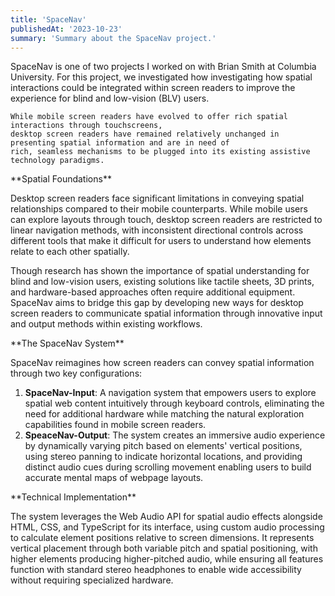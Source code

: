 ```yaml
---
title: 'SpaceNav'
publishedAt: '2023-10-23'
summary: 'Summary about the SpaceNav project.'
---
```


<Hero>
  <div>
    <Callout link="" text="ACM DL Page" />
    <Callout link="" text="Paper" />
    <Callout link="" text="Project" />
  </div>
  <div>
    SpaceNav is one of two projects I worked on with Brian Smith at Columbia University.
    For this project, we investigated how investigating how spatial interactions
    could be integrated within screen readers to improve the experience for blind and low-vision (BLV) users.

    While mobile screen readers have evolved to offer rich spatial interactions through touchscreens,
    desktop screen readers have remained relatively unchanged in presenting spatial information and are in need of
    rich, seamless mechanisms to be plugged into its existing assistive technology paradigms.
  </div>
</Hero>

<Line />

<TwoCol>
**Spatial Foundations**

Desktop screen readers face significant limitations in conveying spatial relationships compared to their mobile counterparts. While mobile users can explore layouts through touch, desktop screen readers are restricted to linear navigation methods, with inconsistent directional controls across different tools that make it difficult for users to understand how elements relate to each other spatially.

Though research has shown the importance of spatial understanding for blind and low-vision users, existing solutions like tactile sheets, 3D prints, and hardware-based approaches often require additional equipment. SpaceNav aims to bridge this gap by developing new ways for desktop screen readers to communicate spatial information through innovative input and output methods within existing workflows.
</TwoCol>

<Line />

<TwoCol>
**The SpaceNav System**

SpaceNav reimagines how screen readers can convey spatial information through two key configurations:

1. **SpaceNav-Input**: A navigation system that empowers users to explore spatial web content intuitively through keyboard controls, eliminating the need for additional hardware while matching the natural exploration capabilities found in mobile screen readers.
2. **SpeaceNav-Output**: The system creates an immersive audio experience by dynamically varying pitch based on elements' vertical positions, using stereo panning to indicate horizontal locations, and providing distinct audio cues during scrolling movement enabling users to build accurate mental maps of webpage layouts.
</TwoCol>

<Line />

<TwoCol>
**Technical Implementation**

The system leverages the Web Audio API for spatial audio effects alongside HTML, CSS, and TypeScript for its interface, using custom audio processing to calculate element positions relative to screen dimensions. It represents vertical placement through both variable pitch and spatial positioning, with higher elements producing higher-pitched audio, while ensuring all features function with standard stereo headphones to enable wide accessibility without requiring specialized hardware.
</TwoCol>